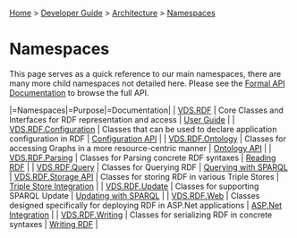 [[Home]] > [[Developer Guide]] > [[DeveloperGuide/Architecture|Architecture]] > [[Namespaces]]

= Namespaces =

This page serves as a quick reference to our main namespaces, there are many more child namespaces not detailed here.  Please see the [[http://www.dotnetrdf.org/api/|Formal API Documentation]] to browse the full API.

|=Namespaces|=Purpose|=Documentation|
| [[http://www.dotnetrdf.org/api/index.asp?Namespace=VDS.RDF|VDS.RDF]] | Core Classes and Interfaces for RDF representation and access | [[User Guide]] |
| [[http://www.dotnetrdf.org/api/index.asp?Namespace=VDS.RDF.Configuration|VDS.RDF.Configuration]] | Classes that can be used to declare application configuration in RDF | [[UserGuide/Configuration API|Configuration API]] |
| [[http://www.dotnetrdf.org/api/index.asp?Namespace=VDS.RDF.Ontology|VDS.RDF.Ontology]] | Classes for accessing Graphs in a more resource-centric manner | [[UserGuide/Ontology API|Ontology API]] |
| [[http://www.dotnetrdf.org/api/index.asp?Namespace=VDS.RDF.Parsing|VDS.RDF.Parsing]] | Classes for Parsing concrete RDF syntaxes | [[UserGuide/Reading RDF|Reading RDF]] |
| [[http://www.dotnetrdf.org/api/index.asp?Namespace=VDS.RDF.Query|VDS.RDF.Query]] | Classes for Querying RDF | [[UserGuide/Querying with SPARQL|Querying with SPARQL]]
| [[http://www.dotnetrdf.org/api/index.asp?Namespace=VDS.RDF.Storage API|VDS.RDF.Storage API]] | Classes for storing RDF in various Triple Stores | [[UserGuide/Triple Store Integration|Triple Store Integration]] |
| [[http://www.dotnetrdf.org/api/index.asp?Namespace=VDS.RDF.Update|VDS.RDF.Update]] | Classes for supporting SPARQL Update | [[UserGuide/Updating with SPARQL|Updating with SPARQL]] |
| [[http://www.dotnetrdf.org/api/index.asp?Namespace=VDS.RDF.Web|VDS.RDF.Web]] | Classes designed specifically for deploying RDF in ASP.Net applications | [[UserGuide/ASP.Net Integration|ASP.Net Integration]] |
| [[http://www.dotnetrdf.org/api/index.asp?Namespace=VDS.RDF.Writing|VDS.RDF.Writing]] | Classes for serializing RDF in concrete syntaxes | [[UserGuide/Writing RDF|Writing RDF]] |